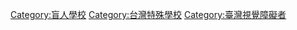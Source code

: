 [[Category:盲人學校|Category:盲人學校]]
[[Category:台灣特殊學校|Category:台灣特殊學校]]
[[Category:臺灣視覺障礙者|Category:臺灣視覺障礙者]]
